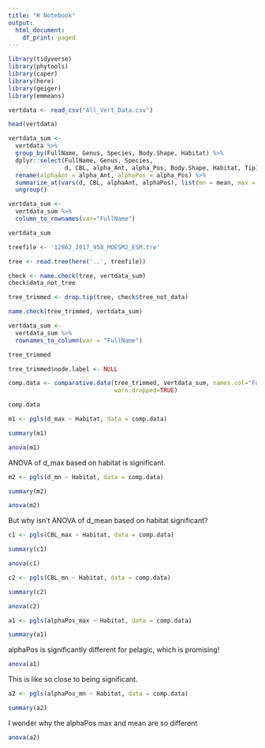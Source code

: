 ```yaml
---
title: "R Notebook"
output:
  html_document:
    df_print: paged
---
```


```r
library(tidyverse)
library(phytools)
library(caper)
library(here)
library(geiger)
library(emmeans)
```

```r
vertdata <- read_csv("All_Vert_Data.csv")
```

```r
head(vertdata)
```
```r
vertdata_sum <-
  vertdata %>%
  group_by(FullName, Genus, Species, Body.Shape, Habitat) %>%
  dplyr::select(FullName, Genus, Species, 
                d, CBL, alpha_Ant, alpha_Pos, Body.Shape, Habitat, Tip) %>%
  rename(alphaAnt = alpha_Ant, alphaPos = alpha_Pos) %>%
  summarize_at(vars(d, CBL, alphaAnt, alphaPos), list(mn = mean, max = max)) %>%
  ungroup()
```

```r
vertdata_sum <-
  vertdata_sum %>%
  column_to_rownames(var="FullName")
```

```r
vertdata_sum
```

```r
treefile <- '12862_2017_958_MOESM2_ESM.tre'
```

```r
tree <- read.tree(here('..', treefile))
```

```r
check <- name.check(tree, vertdata_sum)
check$data_not_tree
```

```r
tree_trimmed <- drop.tip(tree, check$tree_not_data)
```

```r
name.check(tree_trimmed, vertdata_sum)
```

```r
vertdata_sum <-
  vertdata_sum %>%
  rownames_to_column(var = "FullName")
```

```r
tree_trimmed
```

```r
tree_trimmed$node.label <- NULL
```


```r
comp.data <- comparative.data(tree_trimmed, vertdata_sum, names.col="FullName", vcv.dim=2,
                              warn.dropped=TRUE)
```

```r
comp.data
```

```r
m1 <- pgls(d_max ~ Habitat, data = comp.data)
```

```r
summary(m1)
```

```r
anova(m1)
```
ANOVA of d_max based on habitat is significant.

```r
m2 <- pgls(d_mn ~ Habitat, data = comp.data)

summary(m2)
```

```r
anova(m2)
```
But why isn't ANOVA of d_mean based on habitat significant? 

```r
c1 <- pgls(CBL_max ~ Habitat, data = comp.data)

summary(c1)
```

```r
anova(c1)
```


```r
c2 <- pgls(CBL_mn ~ Habitat, data = comp.data)

summary(c2)
```

```r
anova(c2)
```

```r
a1 <- pgls(alphaPos_max ~ Habitat, data = comp.data)

summary(a1)
```
alphaPos is significantly different for pelagic, which is promising! 

```r
anova(a1)
```
This is like so close to being significant.

```r
a2 <- pgls(alphaPos_mn ~ Habitat, data = comp.data)

summary(a2)
```
I wonder why the alphaPos max and mean are so different 

```r
anova(a2)
```
